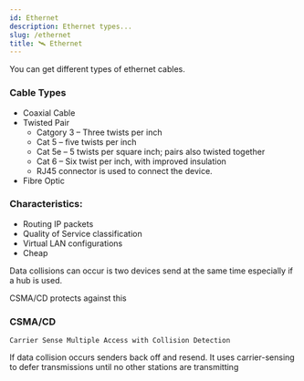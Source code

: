 ```yaml
---
id: Ethernet
description: Ethernet types...
slug: /ethernet
title: 🛰️ Ethernet
---
```



You can get different types of ethernet cables.

### Cable Types

- Coaxial Cable  
- Twisted Pair  
    - Catgory 3 – Three twists per inch 
    - Cat 5 – five twists per inch 
    - Cat 5e – 5 twists per square inch; pairs also twisted together 
    - Cat 6 – Six twist per inch, with improved insulation 
    - RJ45 connector is used to connect the device.  
- Fibre Optic 

### Characteristics: 

- Routing IP packets 
- Quality of Service classification 
- Virtual LAN configurations 
- Cheap 


Data collisions can occur is two devices send at the same time especially if a hub is used.  


CSMA/CD protects against this 

 

### CSMA/CD 

`Carrier Sense Multiple Access with Collision Detection`


If data collision occurs senders back off and resend. It uses carrier-sensing to defer transmissions until no other stations are transmitting 